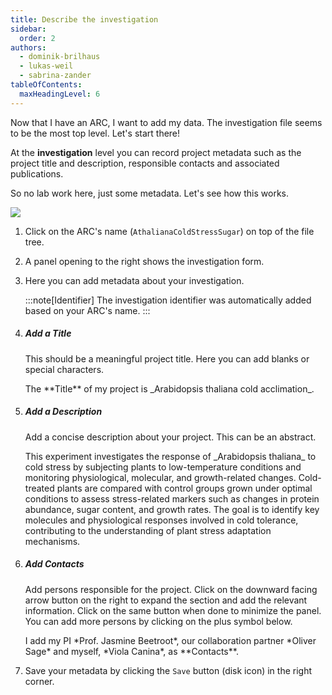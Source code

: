 ```yaml
---
title: Describe the investigation
sidebar:
  order: 2
authors:
  - dominik-brilhaus
  - lukas-weil
  - sabrina-zander
tableOfContents:
  maxHeadingLevel: 6
---
```



<ViolaSays>
Now that I have an ARC, I want to add my data. The investigation file seems to be the most top level. Let's start there!
</ViolaSays>

At the **investigation** level you can record project metadata such as the project title and description, responsible contacts and associated publications.

<ViolaSays>
So no lab work here, just some metadata. Let's see how this works.
</ViolaSays>

![](@images/start-here/arc-prototypic.svg)

<Card icon="pen" title="ARCitect">
  <Steps>

  1. Click on the ARC's name (`AthalianaColdStressSugar`) on top of the file tree.
  2. A panel opening to the right shows the investigation form.
  3. Here you can add metadata about your investigation.

      :::note[Identifier]
      The investigation identifier was automatically added based on your ARC's name.
      :::

  4. ##### Add a Title

      This should be a meaningful project title. Here you can add blanks or special characters.

      <ViolaSays>
        The **Title** of my project is _Arabidopsis thaliana cold acclimation_.
      </ViolaSays>

  4. ##### Add a Description

      Add a concise description about your project. This can be an abstract. 

      <ViolaSays>
        This experiment investigates the response of _Arabidopsis thaliana_ to cold stress by subjecting plants to low-temperature conditions and monitoring physiological, molecular, and growth-related changes. Cold-treated plants are compared with control groups grown under optimal conditions to assess stress-related markers such as changes in protein abundance, sugar content, and growth rates. The goal is to identify key molecules and physiological responses involved in cold tolerance, contributing to the understanding of plant stress adaptation mechanisms.
      </ViolaSays>

  4. ##### Add Contacts

      Add persons responsible for the project. Click on the downward facing arrow button on the right to expand the section and add the relevant information. Click on the same button when done to minimize the panel. You can add more persons by clicking on the plus symbol below.

      <ViolaSays>
        I add my PI *Prof. Jasmine Beetroot*, our collaboration partner *Oliver Sage* and myself, *Viola Canina*, as **Contacts**.
      </ViolaSays>

  5.  Save your metadata by clicking the `Save` button (disk icon) in the right corner. 
  </Steps>
</Card>


